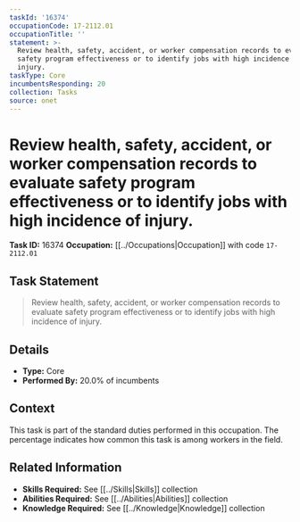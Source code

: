 ```yaml
---
taskId: '16374'
occupationCode: 17-2112.01
occupationTitle: ''
statement: >-
  Review health, safety, accident, or worker compensation records to evaluate
  safety program effectiveness or to identify jobs with high incidence of
  injury.
taskType: Core
incumbentsResponding: 20
collection: Tasks
source: onet
---
```

# Review health, safety, accident, or worker compensation records to evaluate safety program effectiveness or to identify jobs with high incidence of injury.

**Task ID:** 16374
**Occupation:** [[../Occupations|Occupation]] with code `17-2112.01`

## Task Statement

> Review health, safety, accident, or worker compensation records to evaluate safety program effectiveness or to identify jobs with high incidence of injury.

## Details

- **Type:** Core
- **Performed By:** 20.0% of incumbents

## Context

This task is part of the standard duties performed in this occupation. The percentage indicates how common this task is among workers in the field.

## Related Information

- **Skills Required:** See [[../Skills|Skills]] collection
- **Abilities Required:** See [[../Abilities|Abilities]] collection
- **Knowledge Required:** See [[../Knowledge|Knowledge]] collection

